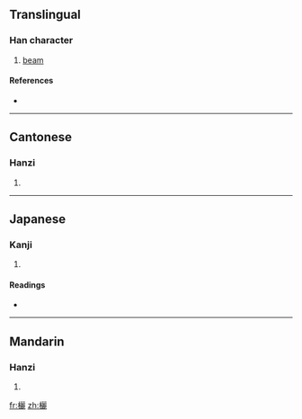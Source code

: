 ==Translingual==

===Han character===
{{Han char|rn=75|rad=木|as=19|sn=23|four=4191<sub>1</sub>|canj=木一一心 (DMMP)}}

# [[beam]]

====References====
* {{Han ref|kx=0563.330|dkj=15942|dj=0953.020|hdz=21324.100|uh=6B10|ud=27408|bh=C5CF|bd=50639}}

----

==Cantonese==

===Hanzi===
{{yue-hanzi|jyut=|y=lai6}}

# {{defn|Cantonese|sort=木19}}

----

==Japanese==

===Kanji===
{{ja-kanji|grade=|rs=木19}}

# {{defn|Japanese|sort=木19}}

====Readings====
* {{ja-readings|on=[[れい]] (rei), [[らい]] (rai), [[り]] (ri)|kun=[[むね]] (mune)}}

----

==Mandarin==

===Hanzi===
{{cmn-hanzi|pin=[[lǐ]] ([[li3]]), [[lì]] ([[li4]])|wg=li<sup>3</sup>, li<sup>4</sup>}}

# {{defn|Mandarin|sort=木19}}

[[fr:欐]]
[[zh:欐]]
